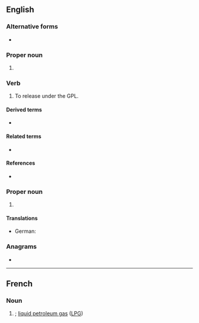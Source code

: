 {{also|gpl}}
==English==

===Alternative forms===
* {{l|en|GNU GPL}}

===Proper noun===
{{en-proper noun}}

# {{lb|en|computing|copyright}} {{initialism of|en|w:General Public License|General Public License}}
#: {{hyponyms|en|AGPL|LGPL}}
#: {{coordinate terms|en|FDL}}

===Verb===
{{en-verb}}

# {{lb|en|computing|copyright|transitive|colloquial}} To release under the GPL.

====Derived terms====
* {{l|en|GPL-compatible}}

====Related terms====
* {{l|en|GNU}}

====References====
* {{pedia|GNU General Public License}}

===Proper noun===
{{en-proper noun}}

# {{lb|en|linguistics}} {{initialism of|en|Germanic parent language}}

====Translations====
{{trans-top}}
* German: {{t|de|Prägermanisch|n}}
{{trans-mid}}
{{trans-bottom}}

===Anagrams===
* {{anagrams|en|a=glp|GLP|LPG|PGL}}

----

==French==
{{wikipedia|Gaz de pétrole liquéfié|lang=fr}}

===Noun===
{{head|fr|noun}}

# {{initialism of|fr|gaz de pétrole liquéfié|nodot=1}}; [[liquid petroleum gas]] ([[LPG]])